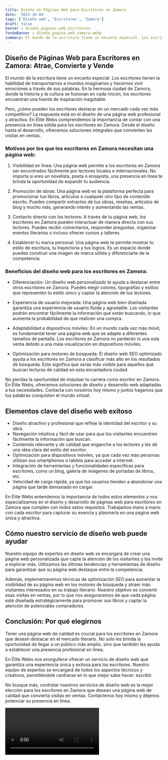```yaml
---
title: Diseño de Páginas Web para Escritores en Zamora
date: '2023-10-04'
tags: ['Diseño web', 'Escritores', 'Zamora']
draft: false
banner : diseño_paginas_web_escritores
fondoBanner : diseño_pagina_web_zamora.webp
summary: El mundo de la escritura tiene un encanto especial. Los escritores tienen la habilidad de transportarnos a mundos imaginarios y hacernos vivir emociones a través de sus palabras. En la hermosa ciudad de Zamora, donde la historia y la cultura se fusionan en cada rincón, los escritores encuentran una fuente de inspiración inagotable.
---
```


## Diseño de Páginas Web para Escritores en Zamora: Atrae, Convierte y Vende

El mundo de la escritura tiene un encanto especial. Los escritores tienen la habilidad de transportarnos a mundos imaginarios y hacernos vivir emociones a través de sus palabras. En la hermosa ciudad de Zamora, donde la historia y la cultura se fusionan en cada rincón, los escritores encuentran una fuente de inspiración inagotable.

Pero, ¿cómo pueden los escritores destacar en un mercado cada vez más competitivo? La respuesta está en el diseño de una página web profesional y atractiva. En Élite Webs comprendemos la importancia de contar con una presencia en línea sólida para los escritores en Zamora. Desde el diseño hasta el desarrollo, ofrecemos soluciones integrales que convierten las visitas en ventas.

### Motivos por los que los escritores en Zamora necesitan una página web:

1. Visibilidad en línea: Una página web permite a los escritores en Zamora ser encontrados fácilmente por lectores locales e internacionales. No importa si eres un novelista, poeta o ensayista, una presencia en línea te brinda la oportunidad de expandir tu audiencia.

2. Promoción de obras: Una página web es la plataforma perfecta para promocionar tus libros, artículos o cualquier otro tipo de contenido escrito. Puedes compartir extractos de tus obras, reseñas, artículos de blog y mucho más, generando interés y aumentando las ventas.

3. Contacto directo con los lectores: A través de tu página web, los escritores en Zamora pueden interactuar de manera directa con sus lectores. Puedes recibir comentarios, responder preguntas, organizar eventos literarios o incluso ofrecer cursos y talleres.

4. Establecer tu marca personal: Una página web te permite mostrar tu estilo de escritura, tu trayectoria y tus logros. Es un espacio donde puedes construir una imagen de marca sólida y diferenciarte de la competencia.

### Beneficios del diseño web para los escritores en Zamora:

- Diferenciación: Un diseño web personalizado te ayuda a destacar entre otros escritores en Zamora. Puedes elegir colores, tipografías y estilos que representen tu estilo único y captar la atención de tus lectores.

- Experiencia de usuario mejorada: Una página web bien diseñada garantiza una experiencia de usuario fluida y agradable. Los visitantes podrán encontrar fácilmente la información que están buscando, lo que aumenta la probabilidad de que realicen una compra.

- Adaptabilidad a dispositivos móviles: En un mundo cada vez más móvil, es fundamental tener una página web que se adapte a diferentes tamaños de pantalla. Los escritores en Zamora no perderán ni una sola venta debido a una mala visualización en dispositivos móviles.

- Optimización para motores de búsqueda: El diseño web SEO optimizado ayuda a los escritores en Zamora a clasificar más alto en los resultados de búsqueda. Esto significa que serás más visible para aquellos que buscan lecturas de calidad en esta encantadora ciudad.

No pierdas la oportunidad de impulsar tu carrera como escritor en Zamora. En Élite Webs, ofrecemos soluciones de diseño y desarrollo web adaptadas a tus necesidades. Contacta con nosotros hoy mismo y juntos hagamos que tus palabras conquisten el mundo virtual.

<GifSeo />

<Cta />

## Elementos clave del diseño web exitoso

- Diseño atractivo y profesional que refleje la identidad del escritor y su obra.
- Navegación intuitiva y fácil de usar para que los visitantes encuentren fácilmente la información que buscan.
- Contenido relevante y de calidad que enganche a los lectores y les dé una idea clara del estilo del escritor.
- Optimización para dispositivos móviles, ya que cada vez más personas utilizan sus smartphones o tablets para acceder a internet.
- Integración de herramientas y funcionalidades específicas para escritores, como un blog, galería de imágenes de portadas de libros, etc.
- Velocidad de carga rápida, ya que los usuarios tienden a abandonar una página que tarde demasiado en cargar.

En Élite Webs entendemos la importancia de todos estos elementos y nos especializamos en el diseño y desarrollo de páginas web para escritores en Zamora que cumplen con todos estos requisitos. Trabajamos mano a mano con cada escritor para capturar su esencia y plasmarla en una página web única y atractiva. 

## Cómo nuestro servicio de diseño web puede ayudar

Nuestro equipo de expertos en diseño web se encargará de crear una página web personalizada que capte la atención de los visitantes y los invite a explorar más. Utilizamos las últimas tendencias y herramientas de diseño para garantizar que su página web destaque entre la competencia.

Además, implementaremos técnicas de optimización SEO para aumentar la visibilidad de su página web en los motores de búsqueda y atraer más visitantes interesados en su trabajo literario. Nuestro objetivo es convertir esas visitas en ventas, por lo que nos aseguraremos de que cada página esté diseñada estratégicamente para promover sus libros y captar la atención de potenciales compradores.

## Conclusión: Por qué elegirnos

Tener una página web de calidad es crucial para los escritores en Zamora que desean destacar en el mercado literario. No solo les brinda la oportunidad de llegar a un público más amplio, sino que también les ayuda a establecer una presencia profesional en línea.

En Élite Webs nos enorgullece ofrecer un servicio de diseño web que garantiza una experiencia única y exitosa para los escritores. Nuestro equipo de expertos se encargará de todos los aspectos técnicos y creativos, permitiéndole centrarse en lo que mejor sabe hacer: escribir.

No busque más, contratar nuestros servicios de diseño web es la mejor elección para los escritores en Zamora que desean una página web de calidad que convierta visitas en ventas. Contáctenos hoy mismo y déjenos potenciar su presencia en línea.

<Video />

<CtaBot job='Escritores' city='Zamora'/>

<Gmaps query='Zamora+españa+maps' />